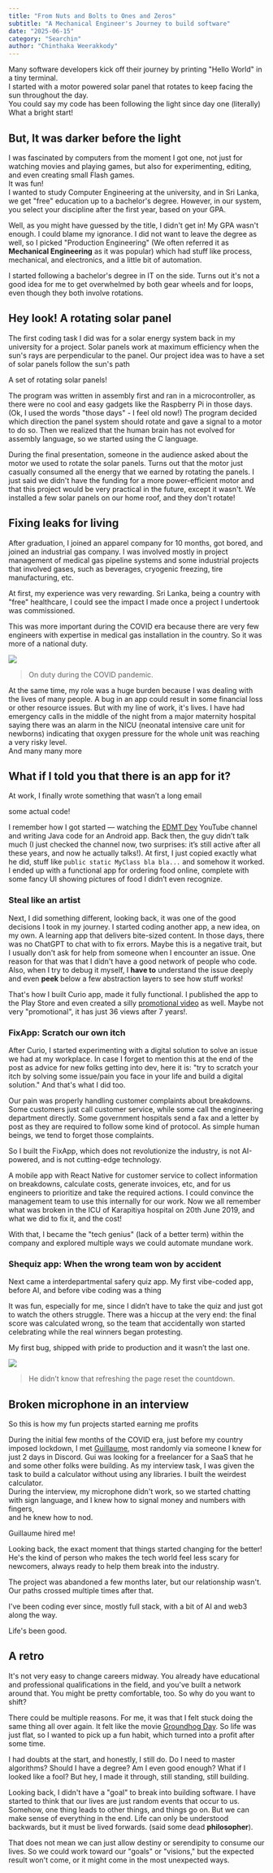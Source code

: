 ```yaml
---
title: "From Nuts and Bolts to Ones and Zeros"
subtitle: "A Mechanical Engineer's Journey to build software"
date: "2025-06-15"
category: "Searchin"
author: "Chinthaka Weerakkody"
---
```




Many software developers kick off their journey by printing "Hello World" in a tiny terminal. <br/>
I started with a motor powered solar panel that rotates to keep facing the sun throughout the day.<br/>
You could say my code has been following the light since day one (literally) <br/>
What a bright start!


## But, It was darker before the light

I was fascinated by computers from the moment I got one, not just for watching movies and playing games, but also for experimenting, editing, and even creating small Flash games. <br/>
It was fun!<br/>
I wanted to study Computer Engineering at the university, and in Sri Lanka, we get "free" education up to a bachelor's degree. However, in our system, you select your discipline after the first year, based on your GPA.

Well, as you might have guessed by the title, I didn't get in! My GPA wasn't enough. I could blame my ignorance. I did not want to leave the degree as well, so I picked "Production Engineering" (We often referred it as **Mechanical Engineering** as it was popular) which had stuff like process, mechanical, and electronics, and a little bit of automation.

I started following a bachelor's degree in IT on the side. Turns out it's not a good idea for me to get overwhelmed by both gear wheels and for loops, even though they both involve rotations.

## Hey look! A rotating solar panel

The first coding task I did was for a solar energy system back in my university for a project. Solar panels work at maximum efficiency when the sun's rays are perpendicular to the panel. Our project idea was to have a set of solar panels follow the sun's path 

A set of rotating solar panels!

The program was written in assembly first and ran in a microcontroller, as there were no cool and easy gadgets like the Raspberry Pi in those days. (Ok, I used the words "those days" - I feel old now!) The program decided which direction the panel system should rotate and gave a signal to a motor to do so. Then we realized that the human brain has not evolved for assembly language, so we started using the C language.

During the final presentation, someone in the audience asked about the motor we used to rotate the solar panels. Turns out that the motor just casually consumed all the energy that we earned by rotating the panels. I just said we didn't have the funding for a more power-efficient motor and that this project would be very practical in the future, except it wasn't. We installed a few solar panels on our home roof, and they don't rotate!

## Fixing leaks for living

After graduation, I joined an apparel company for 10 months, got bored, and joined an industrial gas company. I was involved mostly in project management of medical gas pipeline systems and some industrial projects that involved gases, such as beverages, cryogenic freezing, tire manufacturing, etc.

At first, my experience was very rewarding. Sri Lanka, being a country with "free" healthcare, I could see the impact I made once a project I undertook was commissioned. 

This was more important during the COVID era because there are very few engineers with expertise in medical gas installation in the country. So it was more of a national duty.

![](/images/me-covid.jpg)
> On duty during the COVID pandemic.

At the same time, my role was a huge burden because I was dealing with the lives of many people. A bug in an app could result in some financial loss or other resource issues. But with my line of work, it's lives. I have had emergency calls in the middle of the night from a major maternity hospital saying there was an alarm in the NICU (neonatal intensive care unit for newborns) indicating that oxygen pressure for the whole unit was reaching a very risky level. <br/>
And many many more

## What if I told you that there is an app for it?

At work, I finally wrote something that wasn’t a long email

some actual code!

I remember how I got started — watching the [EDMT Dev](https://www.youtube.com/@eddydn71/playlists) YouTube channel and writing Java code for an Android app. Back then, the guy didn’t talk much (I just checked the channel now, two surprises: it’s still active after all these years, and now he actually talks!). At first, I just copied exactly what he did, stuff like `public static MyClass bla bla...` and somehow it worked. I ended up with a functional app for ordering food online, complete with some fancy UI showing pictures of food I didn’t even recognize.
###  Steal like an artist


Next, I did something different, looking back, it was one of the good decisions I took in my journey. I started coding another app, a new idea, on my own. A learning app that delivers bite-sized content. In those days, there was no ChatGPT to chat with to fix errors. Maybe this is a negative trait, but I usually don't ask for help from someone when I encounter an issue. One reason for that was that I didn't have a good network of people who code. Also, when I try to debug it myself, I **have to** understand the issue deeply and even **peek** below a few abstraction layers to see how stuff works!

That's how I built Curio app, made it fully functional. I published the app to the Play Store and even created a silly [promotional video](https://youtu.be/p-pIVW5YMvY?si=dTP60CP8EJRGK1N_) as well. Maybe not very "promotional", it has just 36 views after 7 years!.

### FixApp: Scratch our own itch

After Curio, I started experimenting with a digital solution to solve an issue we had at my workplace. In case I forget to mention this at the end of the post as advice for new folks getting into dev, here it is: "try to scratch your itch by solving some issue/pain you face in your life and build a digital solution." And that's what I did too.

Our pain was properly handling customer complaints about breakdowns. Some customers just call customer service, while some call the engineering department directly. Some government hospitals send a fax and a letter by post as they are required to follow some kind of protocol. As simple human beings, we tend to forget those complaints.

So I built the FixApp, which does not revolutionize the industry, is not AI-powered, and is not cutting-edge technology.

A mobile app with React Native for customer service to collect information on breakdowns, calculate costs, generate invoices, etc, and for us engineers to prioritize and take the required actions. I could convince the management team to use this internally for our work. Now we all remember what was broken in the ICU of Karapitiya  hospital on 20th June 2019, and what we did to fix it, and the cost!

With that, I became the "tech genius" (lack of a better term) within the company and explored multiple ways we could automate mundane work.

### Shequiz app: When the wrong team won by accident

Next came a interdepartmental safery quiz app. My first vibe-coded app, before AI, and before vibe coding was a thing

It was fun, especially for me, since I didn’t have to take the quiz and just got to watch the others struggle. There was a hiccup at the very end: the final score was calculated wrong, so the team that accidentally won started celebrating while the real winners began protesting.

My first bug, shipped with pride to production and it wasn’t the last one.

![](/images/safety-app.jpg)
> He didn’t know that refreshing the page reset the countdown.

## Broken microphone in an interview

So this is how my fun projects started earning me profits

During the initial few months of the COVID era, just before my country imposed lockdown, I met [Guillaume](https://x.com/GuiBibeau), most randomly via someone I knew for just 2 days in Discord. Gui was looking for a freelancer for a SaaS that he and some other folks were building. As my interview task, I was given the task to build a calculator without using any libraries. I built the weirdest calculator. <br/> During the interview, my microphone didn't work, so we started chatting with sign language, and I knew how to signal money and numbers with fingers, <br/> and he knew how to nod.

Guillaume hired me!

Looking back, the exact moment that things started changing for the better! He's the kind of person who makes the tech world feel less scary for newcomers, always ready to help them break into the industry.

The project was abandoned a few months later, but our relationship wasn't. Our paths crossed multiple times after that.

I've been coding ever since, mostly full stack, with a bit of AI and web3 along the way. 

Life's been good. 

## A retro

It's not very easy to change careers midway.  You already have educational and professional qualifications in the field, and you've built a network around that. You might be pretty comfortable, too. So why do you want to shift?

There could be multiple reasons. For me, it was that I felt stuck doing the same thing all over again. It felt like the movie [Groundhog Day](https://www.imdb.com/title/tt0107048/). So life was just flat, so I wanted to pick up a fun habit, which turned into a profit after some time. 

I had doubts at the start, and honestly, I still do. Do I need to master algorithms? Should I have a degree? Am I even good enough? What if I looked like a fool? But hey, I made it through, still standing, still building.

Looking back, I didn't have a "goal" to break into building software. I have started to think that our lives are just random events that occur to us. Somehow, one thing leads to other things, and things go on. But we can make sense of everything in the end. Life can only be understood backwards, but it must be lived forwards. (said some dead **philosopher**). 

That does not mean we can just allow destiny or serendipity to consume our lives. So we could work toward our "goals" or "visions," but the expected result won't come, or it might come in the most unexpected ways.